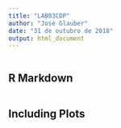 ```yaml
---
title: "LAB03CDP"
author: "José Glauber"
date: "31 de outubro de 2018"
output: html_document
---
```


```r

```

## R Markdown


```r

```

## Including Plots

```r

```

